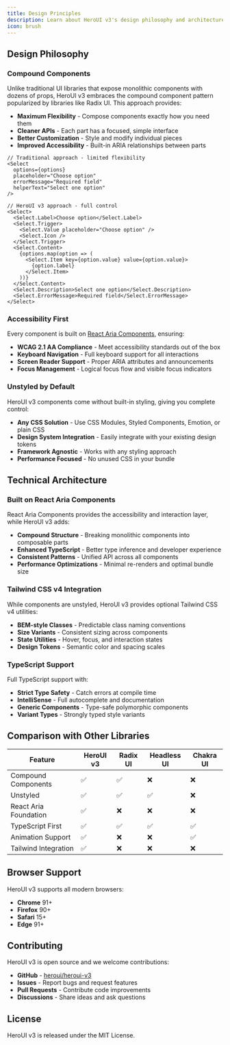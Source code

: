 ```yaml
---
title: Design Principles
description: Learn about HeroUI v3's design philosophy and architecture
icon: brush
---
```


## Design Philosophy

### Compound Components

Unlike traditional UI libraries that expose monolithic components with dozens of props, HeroUI v3 embraces the compound component pattern popularized by libraries like Radix UI. This approach provides:

- **Maximum Flexibility** - Compose components exactly how you need them
- **Cleaner APIs** - Each part has a focused, simple interface
- **Better Customization** - Style and modify individual pieces
- **Improved Accessibility** - Built-in ARIA relationships between parts

```tsx
// Traditional approach - limited flexibility
<Select 
  options={options}
  placeholder="Choose option"
  errorMessage="Required field"
  helperText="Select one option"
/>

// HeroUI v3 approach - full control
<Select>
  <Select.Label>Choose option</Select.Label>
  <Select.Trigger>
    <Select.Value placeholder="Choose option" />
    <Select.Icon />
  </Select.Trigger>
  <Select.Content>
    {options.map(option => (
      <Select.Item key={option.value} value={option.value}>
        {option.label}
      </Select.Item>
    ))}
  </Select.Content>
  <Select.Description>Select one option</Select.Description>
  <Select.ErrorMessage>Required field</Select.ErrorMessage>
</Select>
```

### Accessibility First

Every component is built on [React Aria Components](https://react-spectrum.adobe.com/react-aria/), ensuring:

- **WCAG 2.1 AA Compliance** - Meet accessibility standards out of the box
- **Keyboard Navigation** - Full keyboard support for all interactions
- **Screen Reader Support** - Proper ARIA attributes and announcements
- **Focus Management** - Logical focus flow and visible focus indicators

### Unstyled by Default

HeroUI v3 components come without built-in styling, giving you complete control:

- **Any CSS Solution** - Use CSS Modules, Styled Components, Emotion, or plain CSS
- **Design System Integration** - Easily integrate with your existing design tokens
- **Framework Agnostic** - Works with any styling approach
- **Performance Focused** - No unused CSS in your bundle

## Technical Architecture

### Built on React Aria Components

React Aria Components provides the accessibility and interaction layer, while HeroUI v3 adds:

- **Compound Structure** - Breaking monolithic components into composable parts
- **Enhanced TypeScript** - Better type inference and developer experience
- **Consistent Patterns** - Unified API across all components
- **Performance Optimizations** - Minimal re-renders and optimal bundle size

### Tailwind CSS v4 Integration

While components are unstyled, HeroUI v3 provides optional Tailwind CSS v4 utilities:

- **BEM-style Classes** - Predictable class naming conventions
- **Size Variants** - Consistent sizing across components
- **State Utilities** - Hover, focus, and interaction states
- **Design Tokens** - Semantic color and spacing scales

### TypeScript Support

Full TypeScript support with:

- **Strict Type Safety** - Catch errors at compile time
- **IntelliSense** - Full autocomplete and documentation
- **Generic Components** - Type-safe polymorphic components
- **Variant Types** - Strongly typed style variants

## Comparison with Other Libraries

| Feature | HeroUI v3 | Radix UI | Headless UI | Chakra UI |
|---------|-----------|----------|-------------|-----------|
| Compound Components | ✅ | ✅ | ❌ | ❌ |
| Unstyled | ✅ | ✅ | ✅ | ❌ |
| React Aria Foundation | ✅ | ❌ | ❌ | ❌ |
| TypeScript First | ✅ | ✅ | ✅ | ✅ |
| Animation Support | ✅ | ❌ | ❌ | ✅ |
| Tailwind Integration | ✅ | ❌ | ❌ | ❌ |

## Browser Support

HeroUI v3 supports all modern browsers:

- **Chrome** 91+
- **Firefox** 90+
- **Safari** 15+
- **Edge** 91+

## Contributing

HeroUI v3 is open source and we welcome contributions:

- **GitHub** - [heroui/heroui-v3](https://github.com/heroui/heroui-v3)
- **Issues** - Report bugs and request features
- **Pull Requests** - Contribute code improvements
- **Discussions** - Share ideas and ask questions

## License

HeroUI v3 is released under the MIT License.